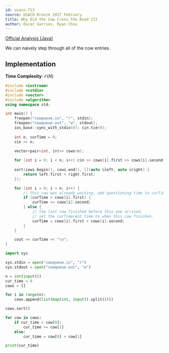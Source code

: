 ```yaml
---
id: usaco-713
source: USACO Bronze 2017 February
title: Why Did the Cow Cross the Road III
author: Óscar Garries, Ryan Chou
---
```


[Official Analysis (Java)](http://www.usaco.org/current/data/sol_cowqueue_bronze_feb17.html)

We can naively step through all of the cow entries.

## Implementation

**Time Complexity**: $\mathcal{O}(N)$

<LanguageSection>
<CPPSection>

```cpp
#include <iostream>
#include <cstdio>
#include <vector>
#include <algorithm>
using namespace std;

int main() {
	freopen("cowqueue.in", "r", stdin);
	freopen("cowqueue.out", "w", stdout);
	ios_base::sync_with_stdio(0); cin.tie(0);
	
	int n, curTime = 0; 
	cin >> n;
	
	vector<pair<int, int>> cows(n);

	for (int i = 0; i < n; i++) cin >> cows[i].first >> cows[i].second;
	
	sort(cows.begin(), cows.end(), [](auto &left, auto &right) {
    	return left.first < right.first;
	});

	for (int i = 0; i < n; i++) {
		// this cow was already waiting, add questioning time to curTimerent time.
		if (curTime > cows[i].first) {
			curTime += cows[i].second;
		} else {
			// the last cow finished before this one arrived,
			// set the curTimerent time to when this cow finishes.
			curTime = cows[i].first + cows[i].second;
		}
	}

	cout << curTime << "\n";
}
```
</CPPSection>
<PySection>

```py
import sys

sys.stdin = open("cowqueue.in", "r")
sys.stdout = open("cowqueue.out", "w")

n = int(input())
cur_time = 0
cows = []

for i in range(n): 
	cows.append(list(map(int, input().split())))

cows.sort()

for cow in cows:
	if cur_time > cow[0]:
		cur_time += cow[1]
	else:
		cur_time = cow[0] + cow[1]

print(cur_time)
```
</PySection>
</LanguageSection>
